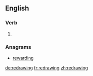 ==English==

===Verb===
{{head|en|present participle}}

# {{present participle of|redraw|lang=en}}

===Anagrams===
* [[rewarding#English|rewarding]]

[[de:redrawing]]
[[fr:redrawing]]
[[zh:redrawing]]